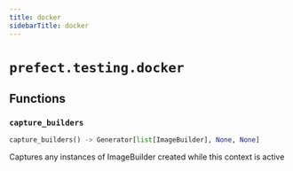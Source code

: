 ```yaml
---
title: docker
sidebarTitle: docker
---
```


# `prefect.testing.docker`

## Functions

### `capture_builders` <sup><a href="https://github.com/prefecthq/prefect/blob/main/src/prefect/testing/docker.py#L9" target="_blank"><Icon icon="github" style="width: 14px; height: 14px;" /></a></sup>

```python
capture_builders() -> Generator[list[ImageBuilder], None, None]
```


Captures any instances of ImageBuilder created while this context is active

